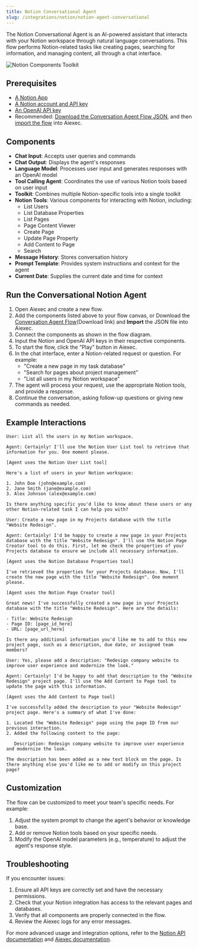 ```yaml
---
title: Notion Conversational Agent
slug: /integrations/notion/notion-agent-conversational
---
```


The Notion Conversational Agent is an AI-powered assistant that interacts with your Notion workspace through natural language conversations. This flow performs Notion-related tasks like creating pages, searching for information, and managing content, all through a chat interface.

![Notion Components Toolkit](./notion_conversational_agent_tools.png)

## Prerequisites

- [A Notion App](/integrations/notion/setup)
- [A Notion account and API key](https://www.notion.so/my-integrations)
- [An OpenAI API key](https://platform.openai.com/account/api-keys)
- Recommended: [Download the Conversation Agent Flow JSON](./Conversational_Notion_Agent.json), and then [import the flow](/concepts-flows-import) into Aiexec.

## Components

- **Chat Input**: Accepts user queries and commands
- **Chat Output**: Displays the agent's responses
- **Language Model**: Processes user input and generates responses with an OpenAI model
- **Tool Calling Agent**: Coordinates the use of various Notion tools based on user input
- **Toolkit**: Combines multiple Notion-specific tools into a single toolkit
- **Notion Tools**: Various components for interacting with Notion, including:
  - List Users
  - List Database Properties
  - List Pages
  - Page Content Viewer
  - Create Page
  - Update Page Property
  - Add Content to Page
  - Search
- **Message History**: Stores conversation history
- **Prompt Template**: Provides system instructions and context for the agent
- **Current Date**: Supplies the current date and time for context

## Run the Conversational Notion Agent

1. Open Aiexec and create a new flow.
2. Add the components listed above to your flow canvas, or Download the [Conversation Agent Flow](./Conversational_Notion_Agent.json)(Download link) and **Import** the JSON file into Aiexec.
3. Connect the components as shown in the flow diagram.
4. Input the Notion and OpenAI API keys in their respective components.
5. To start the flow, click the "Play" button in Aiexec.
6. In the chat interface, enter a Notion-related request or question. For example:
   - "Create a new page in my task database"
   - "Search for pages about project management"
   - "List all users in my Notion workspace"
7. The agent will process your request, use the appropriate Notion tools, and provide a response.
8. Continue the conversation, asking follow-up questions or giving new commands as needed.

## Example Interactions

```
User: List all the users in my Notion workspace.

Agent: Certainly! I'll use the Notion User List tool to retrieve that information for you. One moment please.

[Agent uses the Notion User List tool]

Here's a list of users in your Notion workspace:

1. John Doe (john@example.com)
2. Jane Smith (jane@example.com)
3. Alex Johnson (alex@example.com)

Is there anything specific you'd like to know about these users or any other Notion-related task I can help you with?

User: Create a new page in my Projects database with the title "Website Redesign".

Agent: Certainly! I'd be happy to create a new page in your Projects database with the title "Website Redesign". I'll use the Notion Page Creator tool to do this. First, let me check the properties of your Projects database to ensure we include all necessary information.

[Agent uses the Notion Database Properties tool]

I've retrieved the properties for your Projects database. Now, I'll create the new page with the title "Website Redesign". One moment please.

[Agent uses the Notion Page Creator tool]

Great news! I've successfully created a new page in your Projects database with the title "Website Redesign". Here are the details:

- Title: Website Redesign
- Page ID: [page_id_here]
- URL: [page_url_here]

Is there any additional information you'd like me to add to this new project page, such as a description, due date, or assigned team members?

User: Yes, please add a description: "Redesign company website to improve user experience and modernize the look."

Agent: Certainly! I'd be happy to add that description to the "Website Redesign" project page. I'll use the Add Content to Page tool to update the page with this information.

[Agent uses the Add Content to Page tool]

I've successfully added the description to your "Website Redesign" project page. Here's a summary of what I've done:

1. Located the "Website Redesign" page using the page ID from our previous interaction.
2. Added the following content to the page:

   Description: Redesign company website to improve user experience and modernize the look.

The description has been added as a new text block on the page. Is there anything else you'd like me to add or modify on this project page?
```

## Customization

The flow can be customized to meet your team's specific needs.
For example:

1. Adjust the system prompt to change the agent's behavior or knowledge base.
2. Add or remove Notion tools based on your specific needs.
3. Modify the OpenAI model parameters (e.g., temperature) to adjust the agent's response style.

## Troubleshooting

If you encounter issues:

1. Ensure all API keys are correctly set and have the necessary permissions.
2. Check that your Notion integration has access to the relevant pages and databases.
3. Verify that all components are properly connected in the flow.
4. Review the Aiexec logs for any error messages.

For more advanced usage and integration options, refer to the [Notion API documentation](https://developers.notion.com/) and [Aiexec documentation](/).